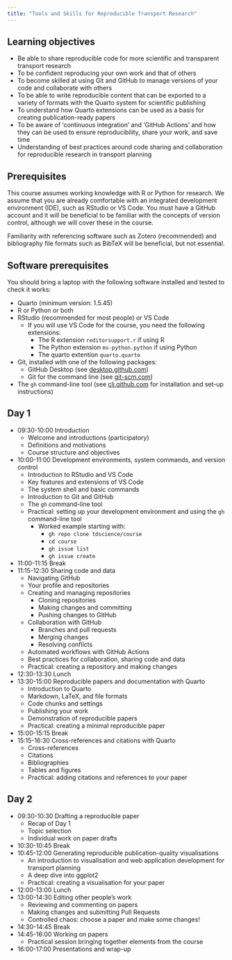 ```yaml
---
title: "Tools and Skills for Reproducible Transport Research"
---
```


<!-- Course team (TBC):

Robin Lovelace, Rosa Felix, TBC -->

## Learning objectives

- Be able to share reproducible code for more scientific and transparent transport research
- To be confident reproducing your own work and that of others
- To become skilled at using Git and GitHub to manage versions of your code and collaborate with others
- To be able to write reproducible content that can be exported to a variety of formats with the Quarto system for scientific publishing
- To understand how Quarto extensions can be used as a basis for creating publication-ready papers
- To be aware of 'continuous integration' and 'GitHub Actions' and how they can be used to ensure reproducibility, share your work, and save time
- Understanding of best practices around code sharing and collaboration for reproducible research in transport planning

## Prerequisites

This course assumes working knowledge with R or Python for research.
We assume that you are already comfortable with an integrated development environment (IDE), such as RStudio or VS Code.
You must have a GitHub account and it will be beneficial to be familiar with the concepts of version control, although we will cover these in the course.

Familiarity with referencing software such as Zotero (recommended) and bibliography file formats such as BibTeX will be beneficial, but not essential.

## Software prerequisites

You should bring a laptop with the following software installed and tested to check it works:

- Quarto (minimum version: 1.5.45)
- R or Python or both
- RStudio (recommended for most people) or VS Code
  - If you will use VS Code for the course, you need the following extensions:
    - The R extension `reditorsupport.r` if using R
    - The Python extension `ms-python.python` if using Python
    - The quarto extention `quarto.quarto`
- Git, installed with one of the following packages:
  - GitHub Desktop (see [desktop.github.com](https://desktop.github.com/))
  - Git for the command line (see [git-scm.com](https://git-scm.com/book/en/v2/Getting-Started-Installing-Git))
- The `gh` command-line tool (see [cli.github.com](https://cli.github.com/) for installation and set-up instructions)

## Day 1

- 09:30-10:00 Introduction
  - Welcome and introductions (participatory)
  - Definitions and motivations
  - Course structure and objectives 
- 10:00-11:00 Development environments, system commands, and version control
  - Introduction to RStudio and VS Code
  - Key features and extensions of VS Code
  - The system shell and basic commands
  - Introduction to Git and GitHub
  - The `gh` command-line tool
  - Practical: setting up your development environment and using the `gh` command-line tool
    - Worked example starting with:
      - `gh repo clone tdscience/course`
      - `cd course`
      - `gh issue list`
      - `gh issue create` 
- 11:00-11:15 Break
- 11:15-12:30 Sharing code and data
  - Navigating GitHub
  - Your profile and repositories
  - Creating and managing repositories
    - Cloning repositories
    - Making changes and committing
    - Pushing changes to GitHub
  - Collaboration with GitHub
    - Branches and pull requests
    - Merging changes
    - Resolving conflicts
  - Automated workflows with GitHub Actions
  - Best practices for collaboration, sharing code and data
  - Practical: creating a repository and making changes
- 12:30-13:30 Lunch
- 13:30-15:00 Reproducible papers and documentation with Quarto
    - Introduction to Quarto
    - Markdown, LaTeX, and file formats
    - Code chunks and settings
    - Publishing your work
    - Demonstration of reproducible papers
    - Practical: creating a minimal reproducible paper
- 15:00-15:15 Break
- 15:15-16:30 Cross-references and citations with Quarto
    - Cross-references
    - Citations
    - Bibliographies
    - Tables and figures
    - Practical: adding citations and references to your paper

## Day 2

- 09:30-10:30 Drafting a reproducible paper
  - Recap of Day 1
  - Topic selection
  - Individual work on paper drafts
- 10:30-10:45 Break
- 10:45-12:00 Generating reproducible publication-quality visualisations
  - An introduction to visualisation and web application development for transport planning
  - A deep dive into ggplot2
  - Practical: creating a visualisation for your paper
  <!-- - Interactive content for papers
  - Static vs dynamic web applications
  - Practical introduction to Shiny for R and Python
  - (Optional): Front-end development -->
- 12:00-13:00 Lunch
- 13:00-14:30 Editing other people's work
  - Reviewing and commenting on papers
  - Making changes and submitting Pull Requests
  - Controlled chaos: choose a paper and make some changes!
- 14:30-14:45 Break
- 14:45-16:00 Working on papers
  - Practical session bringing together elements from the course
- 16:00-17:00 Presentations and wrap-up

<!-- Ideas:
- Web app development
- Visualisation
- Getting your work out there
- Deciding which tools to use -->

<!-- # Data Science and Digital Tools for Transport Planning

Details TBC.

## Day 1

- 09:30-10:00 Introduction
  - Welcome and introductions (participatory)
  - Definitions and motivations
  - Course structure and objectives 
- 10:00-11:00 Development environments, system commands, and version control
  - Introduction to VS Code, RStudio, and Jupyter
  - Key features and extensions of VS Code
  - The system shell and basic commands
  - Introduction to Git and GitHub
  - The `gh` command-line tool
- 11:00-11:15 Break
- 11:15-12:30 Sharing code and data
  - Navigating GitHub
  - Your profile and repositories
  - Creating and managing repositories
    - Cloning repositories
    - Making changes and committing
    - Pushing changes to GitHub
  - Collaboration with GitHub
    - Branches and pull requests
    - Merging changes
    - Resolving conflicts
- 12:30-13:30 Lunch
- 13:30-15:00 Data visualisation
  - Univariate plots
  - Bivariate plots
  - Multivariate plots and facets
  - Interactive visualisations
  - Interactive maps
- 15:00-15:15 Break
- 15:15-17:00 Transport Planning Challenge 1
   - Introduction to challenge datasets
   - Deciding on a topic and questions
   - Practical: working on the challenge

## Day 2

- 09:00-10:30 Data manipulation
    - Key verbs: filter, select, mutate, summarise
    - Joins: inner, left, right, full
    - Spatial data operations
      - Spatial subsetting
      - Spatial joins
      - Spatial aggregation
- 10:30-10:45 Break
- 10:45-12:00 Web application development
  - Static vs dynamic web applications
  - Practical introduction to Shiny for R and Python
  - (Optional): Front-end development
- 12:00-13:00 Lunch
- 13:00-14:30 Transport Planning Challenge 2
  - Discussion of datasets from Challenge 1
  - Deciding on a topic and questions
  - Practical: working on the challenge
- 14:30-14:45 Break
- 14:45-16:30 Transport Planning Challenge 2: continued
  - Practical: working on the challenge
- 16:30-17:00 Presentations and wrap-up -->

